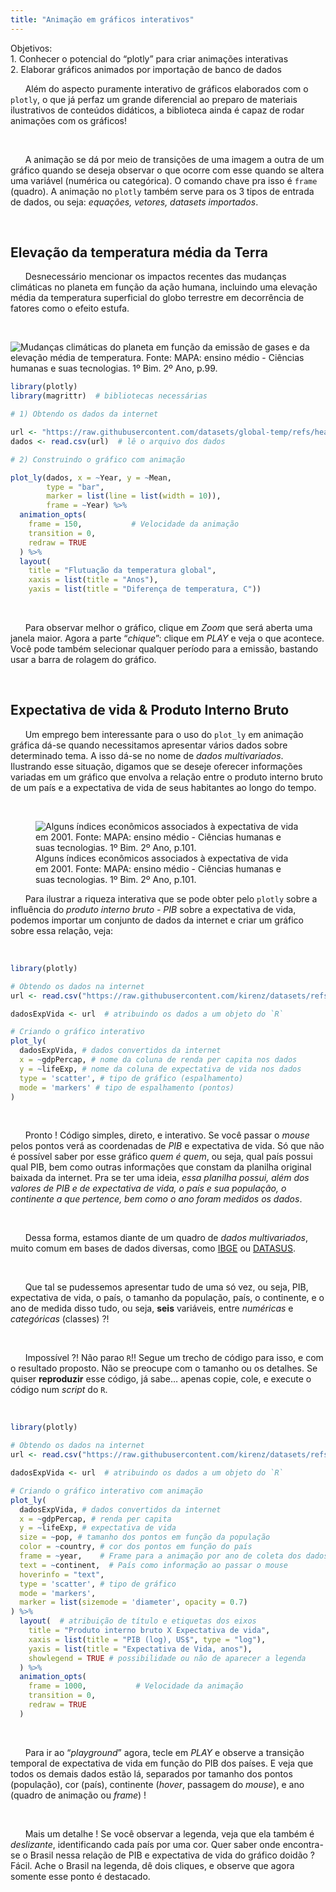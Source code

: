 ```yaml
---
title: "Animação em gráficos interativos"
---
```


<div class = "reminder-objetivos">
Objetivos:\
  1. Conhecer o potencial do "plotly" para criar animações interativas\
  2. Elaborar gráficos animados por importação de banco de dados
</div>


|       Além do aspecto puramente interativo de gráficos elaborados com o `plotly`, o que já perfaz um grande diferencial ao preparo de materiais ilustrativos de conteúdos didáticos, a biblioteca ainda é capaz de rodar animações com os gráficos!
\

|       A animação se dá por meio de transições de uma imagem a outra de um gráfico quando se deseja observar o que ocorre com esse quando se altera uma variável (numérica ou categórica). O comando chave pra isso é `frame` (quadro). A animação no `plotly` também serve para os 3 tipos de entrada de dados, ou seja: *equações, vetores, datasets importados*. 
\

## Elevação da temperatura média da Terra


|       Desnecessário mencionar os impactos recentes das mudanças climáticas no planeta em função da ação humana, incluindo uma elevação média da temperatura superficial do globo terrestre em decorrência de  fatores como o efeito estufa. 
\

![Mudanças climáticas do planeta em função da emissão de gases e da elevação média de temperatura. Fonte: MAPA: ensino médio - Ciências humanas e suas tecnologias. 1º Bim. 2º Ano, p.99.](temp_mapa.png)
\

```r

library(plotly)
library(magrittr)  # bibliotecas necessárias

# 1) Obtendo os dados da internet

url <- "https://raw.githubusercontent.com/datasets/global-temp/refs/heads/main/data/annual.csv" # define o link para os dados
dados <- read.csv(url)  # lê o arquivo dos dados

# 2) Construindo o gráfico com animação 

plot_ly(dados, x = ~Year, y = ~Mean,
        type = "bar", 
        marker = list(line = list(width = 10)),
        frame = ~Year) %>%
  animation_opts(
    frame = 150,           # Velocidade da animação
    transition = 0,
    redraw = TRUE
  ) %>%
  layout(
    title = "Flutuação da temperatura global",
    xaxis = list(title = "Anos"),
    yaxis = list(title = "Diferença de temperatura, C"))
```
\

|       Para observar melhor o gráfico, clique em *Zoom* que será aberta uma janela maior. Agora a parte "*chique*": clique em *PLAY* e veja o que acontece. Você pode também selecionar qualquer período para a emissão, bastando usar a barra de rolagem do gráfico.
\

## Expectativa de vida & Produto Interno Bruto


|       Um emprego bem interessante para o uso do `plot_ly` em animação gráfica dá-se quando necessitamos apresentar vários dados sobre determinado tema. A isso dá-se no nome de *dados multivariados*. Ilustrando esse situação, digamos que se deseje oferecer informações variadas em um gráfico que envolva a relação entre o produto interno bruto de um país e a expectativa de vida de seus habitantes ao longo do tempo. 
\


![Alguns índices econômicos associados à expectativa de vida em 2001. Fonte: MAPA: ensino médio - Ciências humanas e suas tecnologias. 1º Bim. 2º Ano, p.101.](expectativa_mapa.png)

|       Para ilustrar a riqueza interativa que se pode obter pelo `plotly` sobre a influência do *produto interno bruto - PIB* sobre a expectativa de vida, podemos importar um conjunto de dados da internet e criar um gráfico sobre essa relação, veja:
\

```r
library(plotly)

# Obtendo os dados na internet
url <- read.csv("https://raw.githubusercontent.com/kirenz/datasets/refs/heads/master/gapminder.csv")

dadosExpVida <- url  # atribuindo os dados a um objeto do `R`

# Criando o gráfico interativo
plot_ly(
  dadosExpVida, # dados convertidos da internet
  x = ~gdpPercap, # nome da coluna de renda per capita nos dados
  y = ~lifeExp, # nome da coluna de expectativa de vida nos dados
  type = 'scatter', # tipo de gráfico (espalhamento)
  mode = 'markers' # tipo de espalhamento (pontos)
)
```
\

|       Pronto ! Código simples, direto, e interativo. Se você passar o *mouse* pelos pontos verá as coordenadas de *PIB* e expectativa de vida. Só que não é possível saber por esse gráfico *quem é quem*, ou seja, qual país possui qual PIB, bem como outras informações que constam da planilha original baixada da internet. Pra se ter uma ideia, *essa planilha possui, além dos valores de PIB e de expectativa de vida, o país e sua população, o continente a que pertence, bem como o ano foram medidos os dados*. 
\

|       Dessa forma, estamos diante de um quadro de *dados multivariados*, muito comum em bases de dados diversas, como [IBGE](https://www.ibge.gov.br/) ou [DATASUS](https://datasus.saude.gov.br). 
\

|       Que tal se pudessemos apresentar tudo de uma só vez, ou seja, PIB, expectativa de vida, o país, o tamanho da população, país, o continente, e o ano de medida disso tudo, ou seja, **seis** variáveis, entre *numéricas* e *categóricas* (classes) ?! 
\

|       Impossível ?! Não parao `R`!! Segue um trecho de código para isso, e com o resultado proposto. Não se preocupe com o tamanho ou os detalhes. Se quiser **reproduzir** esse código, já sabe... apenas copie, cole, e execute o código num *script* do `R`.
\


```r
library(plotly)

# Obtendo os dados na internet
url <- read.csv("https://raw.githubusercontent.com/kirenz/datasets/refs/heads/master/gapminder.csv")

dadosExpVida <- url  # atribuindo os dados a um objeto do `R`

# Criando o gráfico interativo com animação
plot_ly(
  dadosExpVida, # dados convertidos da internet
  x = ~gdpPercap, # renda per capita
  y = ~lifeExp, # expectativa de vida
  size = ~pop, # tamanho dos pontos em função da população
  color = ~country, # cor dos pontos em função do país
  frame = ~year,    # Frame para a animação por ano de coleta dos dados
  text = ~continent,  # País como informação ao passar o mouse
  hoverinfo = "text",
  type = 'scatter', # tipo de gráfico
  mode = 'markers',
  marker = list(sizemode = 'diameter', opacity = 0.7)
) %>%
  layout(  # atribuição de título e etiquetas dos eixos
    title = "Produto interno bruto X Expectativa de vida",
    xaxis = list(title = "PIB (log), US$", type = "log"),
    yaxis = list(title = "Expectativa de Vida, anos"),
    showlegend = TRUE # possibilidade ou não de aparecer a legenda
  ) %>%
  animation_opts(
    frame = 1000,           # Velocidade da animação
    transition = 0,
    redraw = TRUE
  )
```
\

|       Para ir ao "*playground*" agora, tecle em *PLAY* e observe a transição temporal de expectativa de vida em função do PIB dos países. E veja que todos os demais dados estão lá, separados por tamanho dos pontos (população), cor (país), continente (*hover*, passagem do *mouse*), e ano (quadro de animação ou *frame*) ! 
\

|       Mais um detalhe ! Se você observar a legenda, veja que ela também é *deslizante*, identificando cada país por uma cor. Quer saber onde encontra-se o Brasil nessa relação de PIB e expectativa de vida do gráfico doidão ? Fácil. Ache o Brasil na legenda, dê dois cliques, e observe que agora somente esse ponto é destacado.

